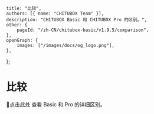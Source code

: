 	title: "比较",
	authors: [{ name: "CHITUBOX Team" }],
	description: "CHITUBOX Basic 和 CHITUBOX Pro 的区别。",
	other: {
		pageId: "/zh-CN/chitubox-basic/v1.9.5/comparison",
	},
	openGraph: {
		images: ["/images/docs/og_logo.png"],
	},
};

# 比较

<Link href="https://www.chitubox.com/zh-Hans/page/chitubox-vs">📃点击此处</Link> 查看 Basic 和 Pro 的详细区别。
